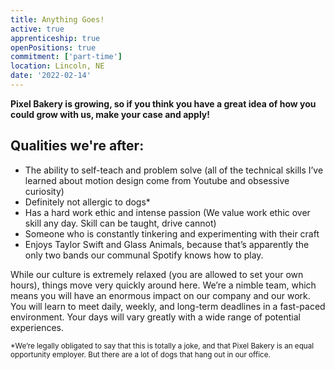 ```yaml
---
title: Anything Goes!
active: true
apprenticeship: true
openPositions: true
commitment: ['part-time']
location: Lincoln, NE
date: '2022-02-14'
---
```


**Pixel Bakery is growing, so if you think you have a great idea of how you could grow with us, make your case and apply!**

## Qualities we're after:

- The ability to self-teach and problem solve (all of the technical skills I’ve learned about motion design come from Youtube and obsessive curiosity)
- Definitely not allergic to dogs\*
- Has a hard work ethic and intense passion (We value work ethic over skill any day. Skill can be taught, drive cannot)
- Someone who is constantly tinkering and experimenting with their craft
- Enjoys Taylor Swift and Glass Animals, because that’s apparently the only two bands our communal Spotify knows how to play.

While our culture is extremely relaxed (you are allowed to set your own hours), things move very quickly around here. We’re a nimble team, which means you will have an enormous impact on our company and our work. You will learn to meet daily, weekly, and long-term deadlines in a fast-paced environment. Your days will vary greatly with a wide range of potential experiences.

<sub className='italic leading-none text-wine my-0 py-0'>
  *We’re legally obligated to say that this is totally a joke, and that Pixel Bakery is an equal
  opportunity employer. But there are a lot of dogs that hang out in our office.
</sub>
